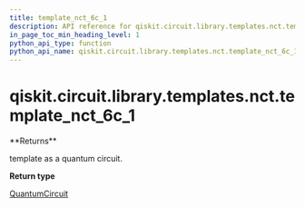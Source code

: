 ```yaml
---
title: template_nct_6c_1
description: API reference for qiskit.circuit.library.templates.nct.template_nct_6c_1
in_page_toc_min_heading_level: 1
python_api_type: function
python_api_name: qiskit.circuit.library.templates.nct.template_nct_6c_1
---
```


# qiskit.circuit.library.templates.nct.template\_nct\_6c\_1

<Function id="qiskit.circuit.library.templates.nct.template_nct_6c_1" name="template_nct_6c_1" isDedicatedPage={true} github="https://github.com/qiskit/qiskit/tree/stable/0.19/qiskit/circuit/library/templates/nct/template_nct_6c_1.py" signature="template_nct_6c_1()">
  **Returns**

  template as a quantum circuit.

  **Return type**

  [QuantumCircuit](qiskit.circuit.QuantumCircuit "qiskit.circuit.QuantumCircuit")
</Function>

